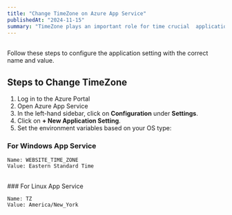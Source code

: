 ```yaml
---
title: "Change TimeZone on Azure App Service"
publishedAt: "2024-11-15"
summary: "TimeZone plays an important role for time crucial  applications. In that case, you must have to set a proper timezone for the running  operating system"
---
```


<br />
Follow these steps to configure the application setting with the correct name
and value.
<br />

## Steps to Change TimeZone

1. Log in to the Azure Portal
2. Open Azure App Service
3. In the left-hand sidebar, click on **Configuration** under **Settings**.
4. Click on **+ New Application Setting**.
5. Set the environment variables based on your OS type:
   <br />

### For Windows App Service

```
Name: WEBSITE_TIME_ZONE
Value: Eastern Standard Time
```

<br />
### For Linux App Service

```
Name: TZ
Value: America/New_York

```
